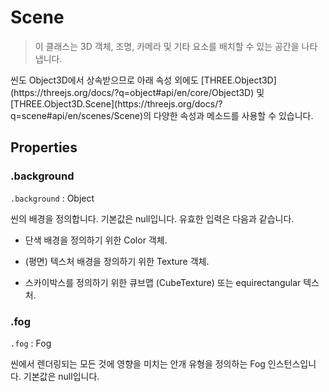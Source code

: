 
# Scene

> 이 클래스는 3D 객체, 조명, 카메라 및 기타 요소를 배치할 수 있는 공간을 나타냅니다.

<Callout type="info">
    씬도 Object3D에서 상속받으므로 아래 속성 외에도 [THREE.Object3D](https://threejs.org/docs/?q=object#api/en/core/Object3D) 및 [THREE.Object3D.Scene](https://threejs.org/docs/?q=scene#api/en/scenes/Scene)의 다양한 속성과 메소드를 사용할 수 있습니다.
</Callout>

## Properties

### .background

`.background` : Object

씬의 배경을 정의합니다. 기본값은 null입니다. 유효한 입력은 다음과 같습니다.

- 단색 배경을 정의하기 위한 Color 객체.

- (평면) 텍스처 배경을 정의하기 위한 Texture 객체.

- 스카이박스를 정의하기 위한 큐브맵 (CubeTexture) 또는 equirectangular 텍스처.

### .fog

`.fog` : Fog

씬에서 렌더링되는 모든 것에 영향을 미치는 안개 유형을 정의하는 Fog 인스턴스입니다. 기본값은 null입니다.
